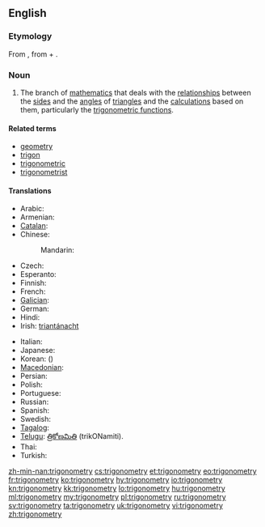 ==English==

===Etymology===
From {{etyl|NL.}} {{term|trigonometria|lang=la}}, from {{etyl|grc}} {{term|τρίγωνον||triangle|sc=polytonic|tr=trigōnon|lang=grc}} + {{term|-metria||-metry|lang=la}}.

===Noun===
{{wikipedia}}
{{en-noun|trigonometries|-}}

# {{mathematics}} The branch of [[mathematics]] that deals with the [[relationship]]s between the [[side]]s and the [[angle]]s of [[triangle]]s and the [[calculation]]s based on them, particularly the [[trigonometric function]]s.

====Related terms====
* [[geometry]]
* [[trigon]]
* [[trigonometric]]
* [[trigonometrist]]

====Translations====
{{trans-top|branch of mathematics}}
* Arabic: {{t|ar|علم المثلثات|m|tr=3ilm al-muthalathaat|sc=Arab}}
* Armenian: {{t-|hy|եռանկյունաչափություն|tr=eṙankyunačap’ut’yun}}
* [[Catalan]]: {{t-|ca|trigonometria|f}}
* Chinese:
*: Mandarin: {{t|zh|三角法|tr=sānjiǎofǎ|sc=Hani}}
* Czech: {{t+|cs|trigonometrie|f}}
* Esperanto: {{t|eo|trigonometrio}}
* Finnish: {{t+|fi|trigonometria}}
* French: {{t+|fr|trigonométrie|f}}
* [[Galician]]: {{t-|gl|trigonometría|f|xs=Galician}}
* German: {{t+|de|Trigonometrie|f}}
* Hindi: {{t|hi|त्रिकोणमिति|f|tr=trikoṇamiti|sc=Deva}}
* Irish: [[triantánacht]]
{{trans-mid}}
* Italian: {{t+|it|trigonometria|f}}
* Japanese: {{t|ja|三角法|tr=さんかくほう, sankakuhō|sc=Jpan}}
* Korean: {{t|ko|삼각법|tr=samgakbeop|sc=Kore}} ({{t|ko|三角法|sc=Kore}})
* [[Macedonian]]: {{t-|mk|тригонометрија|f|tr=trigonométrija}}
* Persian: {{t|fa|مثلثات|mosalasat|xs=Persian}}
* Polish: {{t-|pl|trygonometria|f}}
* Portuguese: {{t+|pt|trigonometria|f}}
* Russian: {{t+|ru|тригонометрия|f|tr=trigonométrija}}
* Spanish: {{t+|es|trigonometría|f}}
* Swedish: {{t+|sv|trigonometri|c}}
* [[Tagalog]]: {{t-|tl|tatsihan|xs=Tagalog}}
* [[Telugu]]: [[త్రికోణమితి]] (trikONamiti).
* Thai: {{t|th|ตรีโกณมิติ|tr=dtreegohnmídtì|sc=Thai}}
* Turkish: {{t+|tr|trigonometri}}
{{trans-bottom}}

[[zh-min-nan:trigonometry]]
[[cs:trigonometry]]
[[et:trigonometry]]
[[eo:trigonometry]]
[[fr:trigonometry]]
[[ko:trigonometry]]
[[hy:trigonometry]]
[[io:trigonometry]]
[[kn:trigonometry]]
[[kk:trigonometry]]
[[lo:trigonometry]]
[[hu:trigonometry]]
[[ml:trigonometry]]
[[my:trigonometry]]
[[pl:trigonometry]]
[[ru:trigonometry]]
[[sv:trigonometry]]
[[ta:trigonometry]]
[[uk:trigonometry]]
[[vi:trigonometry]]
[[zh:trigonometry]]